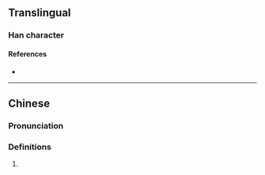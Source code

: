 {{character info}}
==Translingual==

===Han character===
{{Han char|rn=30|rad=口|as=10|sn=13|four=|canj=RYNB|ids=⿰口通}}

====References====
* {{Han ref|kx=0206.201|hdz=10672.020|uh=55F5|ud=22005}}

----

==Chinese==
{{zh-forms}}

===Pronunciation===
{{zh-pron
|m=tōng
|cat=
}}

===Definitions===
{{zh-hanzi}}

# {{n-g|An onomatopoeia.}}